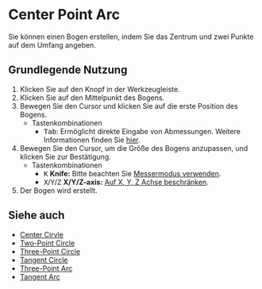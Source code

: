 
# Center Point Arc

<Reference shortcut='' command='Center Point Arc' button='Werkzeugleiste' buttonIcon='button-center-point-arc'/>

Sie können einen Bogen erstellen, indem Sie das Zentrum und zwei Punkte auf dem Umfang angeben.

## Grundlegende Nutzung

1. Klicken Sie auf den <ButtonIcon type="button-center-point-arc" /> Knopf in der Werkzeugleiste.
2. Klicken Sie auf den Mittelpunkt des Bogens.
3. Bewegen Sie den Cursor und klicken Sie auf die erste Position des Bogens.
   - <Kst>Tastenkombinationen</Kst>
      - <kbd>Tab</kbd>: Ermöglicht direkte Eingabe von Abmessungen. Weitere Informationen finden Sie [hier](/tool/sketching-essentials#specify-dimensions-numerically).
4. Bewegen Sie den Cursor, um die Größe des Bogens anzupassen, und klicken Sie zur Bestätigung.
   - <Kst>Tastenkombinationen</Kst>
      - <kbd>K</kbd> **Knife:** Bitte beachten Sie [Messermodus verwenden](/tool/sketching-essentials#use-knife-mode).
      - <kbd>X</kbd>/<kbd>Y</kbd>/<kbd>Z</kbd> **X/Y/Z-axis:** [Auf X, Y, Z Achse beschränken](/tool/sketching-essentials#constrain-to-an-axis).
5. Der Bogen wird erstellt.


<VideoPlayer fileName="center-point-arc"/>

## Siehe auch
- [Center Cirvle](center-circle)
- [Two-Point Circle](two-point-circle)
- [Three-Point Circle](three-point-circle)
- [Tangent Circle](tangent-circle)
- [Three-Point Arc](three-point-arc)
- [Tangent Arc](tangent-arc)